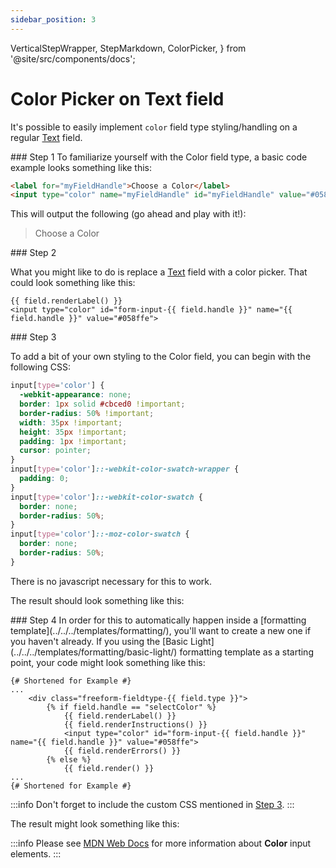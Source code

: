 ```yaml
---
sidebar_position: 3
---
```


  VerticalStepWrapper,
  StepMarkdown,
  ColorPicker,
} from '@site/src/components/docs';


# Color Picker on Text field

It's possible to easily implement `color` field type styling/handling on a regular [Text](../../../forms/fields#text) field.

<VerticalStepWrapper>
<StepMarkdown>
### Step 1
To familiarize yourself with the Color field type, a basic code example looks something like this:

```html showLineNumbers
<label for="myFieldHandle">Choose a Color</label>
<input type="color" name="myFieldHandle" id="myFieldHandle" value="#058ffe" />
```

This will output the following (go ahead and play with it!):

<blockquote className="text-sm font-italic rounded-md p-4 mb-7 form-styling">
  <p className="text-blue-500 mb-2">Choose a Color</p>
  <ColorPicker />
</blockquote>

</StepMarkdown>
<StepMarkdown>
### Step 2

What you might like to do is replace a [Text](../../../forms/fields#text) field with a color picker. That could look something like this:

```twig showLineNumbers
{{ field.renderLabel() }}
<input type="color" id="form-input-{{ field.handle }}" name="{{ field.handle }}" value="#058ffe">
```

</StepMarkdown>
<StepMarkdown>
### Step 3

To add a bit of your own styling to the Color field, you can begin with the following CSS:

```css showLineNumbers
input[type='color'] {
  -webkit-appearance: none;
  border: 1px solid #cbced0 !important;
  border-radius: 50% !important;
  width: 35px !important;
  height: 35px !important;
  padding: 1px !important;
  cursor: pointer;
}
input[type='color']::-webkit-color-swatch-wrapper {
  padding: 0;
}
input[type='color']::-webkit-color-swatch {
  border: none;
  border-radius: 50%;
}
input[type='color']::-moz-color-swatch {
  border: none;
  border-radius: 50%;
}
```

There is no javascript necessary for this to work.

The result should look something like this:

<Photo img={ChooseColorPhoto} alt="Choose Color" />

</StepMarkdown>
<StepMarkdown>
### Step 4
In order for this to automatically happen inside a [formatting template](../../../templates/formatting/), you'll want to create a new one if you haven't already. If you using the [Basic Light](../../../templates/formatting/basic-light/) formatting template as a starting point, your code might look something like this:

```twig {4-8} showLineNumbers
{# Shortened for Example #}
...
    <div class="freeform-fieldtype-{{ field.type }}">
        {% if field.handle == "selectColor" %}
            {{ field.renderLabel() }}
            {{ field.renderInstructions() }}
            <input type="color" id="form-input-{{ field.handle }}" name="{{ field.handle }}" value="#058ffe">
            {{ field.renderErrors() }}
        {% else %}
            {{ field.render() }}
...
{# Shortened for Example #}
```

:::info
Don't forget to include the custom CSS mentioned in [Step 3](#step-3).
:::

The result might look something like this:

<Photo img={ColorPickerPhoto} alt="Choose Color" />

</StepMarkdown>

</VerticalStepWrapper>

:::info
Please see [MDN Web Docs](https://developer.mozilla.org/en-US/docs/Web/HTML/Element/input/color) for more information about **Color** input elements.
:::
